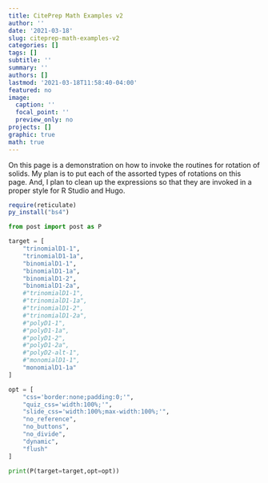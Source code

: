 ```yaml
---
title: CitePrep Math Examples v2
author: ''
date: '2021-03-18'
slug: citeprep-math-examples-v2
categories: []
tags: []
subtitle: ''
summary: ''
authors: []
lastmod: '2021-03-18T11:58:40-04:00'
featured: no
image:
  caption: ''
  focal_point: ''
  preview_only: no
projects: []
graphic: true
math: true
---
```

On this page is a demonstration on how to invoke the routines for rotation of solids. My plan is to put each of the assorted types of rotations on this page. And, I plan to clean up the expressions so that they are invoked in a proper style for R Studio and Hugo.

```r
require(reticulate)
py_install("bs4")
```

```python
from post import post as P
```


```python

target = [
    "trinomialD1-1",
    "trinomialD1-1a",
    "binomialD1-1",
    "binomialD1-1a",
    "binomialD1-2",
    "binomialD1-2a",
    #"trinomialD1-1",
    #"trinomialD1-1a",
    #"trinomialD1-2",
    #"trinomialD1-2a",
    #"polyD1-1",
    #"polyD1-1a",
    #"polyD1-2",
    #"polyD1-2a",
    #"polyD2-alt-1",
    #"monomialD1-1",
    "monomialD1-1a"
]

opt = [
    "css='border:none;padding:0;'",
    "quiz_css='width:100%;'", 
    "slide_css='width:100%;max-width:100%;'", 
    "no_reference", 
    "no_buttons", 
    "no_divide",
    "dynamic",
    "flush"
]

print(P(target=target,opt=opt))
```

